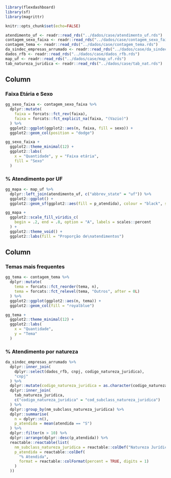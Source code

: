 ```r
library(flexdashboard)
library(sf)
library(magrittr)

knitr::opts_chunk$set(echo=FALSE)

atendimento_uf <- readr::read_rds("../dados/case/atendimento_uf.rds")
contagem_sexo_faixa <- readr::read_rds("../dados/case/contagem_sexo_faixa.rds")
contagem_tema <- readr::read_rds("../dados/case/contagem_tema.rds")
da_sindec_empresas_arrumado <- readr::read_rds("../dados/case/da_sindec_empresas_arrumado.rds")
dados_rfb <- readr::read_rds("../dados/case/dados_rfb.rds")
map_uf <- readr::read_rds("../dados/case/map_uf.rds")
tab_natureza_juridica <- readr::read_rds("../dados/case/tab_nat.rds")

```

Column {data-width=500}
-----------------------------------------------------------------------

### Faixa Etária e Sexo

```r

gg_sexo_faixa <- contagem_sexo_faixa %>% 
  dplyr::mutate(
    faixa = forcats::fct_rev(faixa),
    faixa = forcats::fct_explicit_na(faixa, "(Vazio)")
  ) %>% 
  ggplot2::ggplot(ggplot2::aes(n, faixa, fill = sexo)) +
  ggplot2::geom_col(position = "dodge")

gg_sexo_faixa +
  ggplot2::theme_minimal(12) +
  ggplot2::labs(
    x = "Quantidade", y = "Faixa etária",
    fill = "Sexo"
  )

```

### % Atendimento por UF

```r

gg_mapa <- map_uf %>% 
  dplyr::left_join(atendimento_uf, c("abbrev_state" = "uf")) %>% 
  ggplot2::ggplot() +
  ggplot2::geom_sf(ggplot2::aes(fill = p_atendida), colour = "black", size = .2)

gg_mapa +
  ggplot2::scale_fill_viridis_c(
    begin = .2, end = .8, option = "A", labels = scales::percent
  ) +
  ggplot2::theme_void() +
  ggplot2::labs(fill = "Proporção de\natendimentos")

```

Column {data-width=500}
-----------------------------------------------------------------------

### Temas mais frequentes

```r
gg_tema <- contagem_tema %>% 
  dplyr::mutate(
    tema = forcats::fct_reorder(tema, n),
    tema = forcats::fct_relevel(tema, "Outros", after = 0L)
  ) %>% 
  ggplot2::ggplot(ggplot2::aes(n, tema)) +
  ggplot2::geom_col(fill = "royalblue")

gg_tema +
  ggplot2::theme_minimal(12) +
  ggplot2::labs(
    x = "Quantidade",
    y = "Tema"
  )
```

### % Atendimento por natureza

```r
da_sindec_empresas_arrumado %>% 
  dplyr::inner_join(
    dplyr::select(dados_rfb, cnpj, codigo_natureza_juridica), 
    "cnpj"
  ) %>% 
  dplyr::mutate(codigo_natureza_juridica = as.character(codigo_natureza_juridica)) %>% 
  dplyr::inner_join(
    tab_natureza_juridica,
    c("codigo_natureza_juridica" = "cod_subclass_natureza_juridica")
  ) %>% 
  dplyr::group_by(nm_subclass_natureza_juridica) %>% 
  dplyr::summarise(
    n = dplyr::n(),
    p_atendida = mean(atendida == "S")
  ) %>% 
  dplyr::filter(n > 10) %>% 
  dplyr::arrange(dplyr::desc(p_atendida)) %>% 
  reactable::reactable(list(
    nm_subclass_natureza_juridica = reactable::colDef("Natureza Jurídica"),
    p_atendida = reactable::colDef(
      "% Atendida", 
      format = reactable::colFormat(percent = TRUE, digits = 1)
    )
  ))
```

